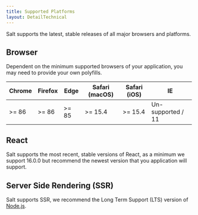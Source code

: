 ```yaml
---
title: Supported Platforms
layout: DetailTechnical
---
```


Salt supports the latest, stable releases of all major browsers and platforms.

## Browser

Dependent on the minimum supported browsers of your application, you may need to provide your own polyfills.

| Chrome | Firefox | Edge  | Safari (macOS) | Safari (iOS) | IE                |
| ------ | ------- | ----- | -------------- | ------------ | ----------------- |
| >= 86  | >= 86   | >= 85 | >= 15.4        | >= 15.4      | Un-supported / 11 |

## React

Salt supports the most recent, stable versions of React, as a minimum we support 16.0.0 but recommend the newest version that you application will support.

## Server Side Rendering (SSR)

Salt supports SSR, we recommend the Long Term Support (LTS) version of [Node.js](https://nodejs.org/en).
